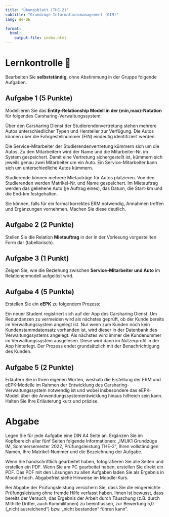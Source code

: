 ```yaml
---
title: "Übungsblatt (THE-2)"
subtitle: "Grundzüge Informationsmanagement (GIM)"
lang: de-DE

format: 
  html:
    output-file: index.html
---
```


# Lernkontrolle 🧐 {visibility="hidden"}

Bearbeiten Sie __selbstständig__, ohne Abstimmung in der Gruppe folgende Aufgaben.

## Aufgabe 1 (5 Punkte)

Modellieren Sie das __Entity-Relationship Modell in der (min,max)-Notation__ für folgendes Carsharing-Verwaltungssystem:

Über den Carsharing Dienst der Studierendenvertretung stehen mehrere Autos unterschiedlicher Typen und Hersteller zur Verfügung. Die Autos können über die Fahrgestellnummer (FIN) eindeutig identifiziert werden. 

Die Service-Mitarbeiter der Studierendenvertretung kümmern sich um die Autos. Zu den Mitarbeitern wird der Name und die Mitarbeiter-Nr. im System gespeichert. Damit eine Vertretung sichergestellt ist, kümmern sich jeweils genau zwei Mitarbeiter um ein Auto. Ein Service-Mitarbeiter kann sich um unterschiedliche Autos kümmern.

Studierende können mehrere Mietauträge für Autos platzieren. Von den Studierenden werden Matrikel-Nr. und Name gespeichert. Im Mietauftrag werden das geliehene Auto (je Auftrag eines), das Datum, die Start-km und die End-km festgehalten.

Sie können, falls für ein formal korrektes ERM notwendig, Annahmen treffen und Ergänzungen vornehmen. Machen Sie diese deutlich.

## Aufgabe 2 (2 Punkte)

Stellen Sie die Relation __Mietauftrag__ in der in der Vorlesung vorgestellten Form dar (tabellarisch).

## Aufgabe 3 (1 Punkt)

Zeigen Sie, wie die Beziehung zwischen __Service-Mitarbeiter und Auto__ im Relationenmodell aufgelöst wird.

## Aufgabe 4 (5 Punkte)

Erstellen Sie ein __eEPK__ zu folgendem Prozess:

Ein neuer Student registriert sich auf der App des Carsharing Dienst. Um Redundanzen zu vermeiden wird als nächstes geprüft, ob der Kunde bereits im Verwaltungssystem angelegt ist. Nur wenn zum Kunden noch kein Kundenstammdatensatz vorhanden ist, wird dieser in der Datenbank des Verwaltungssystems angelegt. Als nächstes wird immer die Kundenummer im Verwaltungssystem ausgelesen. Diese wird dann im Nutzerprofil in der App hinterlegt. Der Prozess endet grundsätzlich mit der Benachrichtigung des Kunden.

## Aufgabe 5 (2 Punkte)

Erläutern Sie in Ihren eigenen Worten, weshalb die Erstellung der ERM und eEPK-Modelle im Rahmen der Entwicklung des Carsharing-Verwaltungssystem notwendig ist und wobei insbesondere das eEPK-Modell über die Anwendungssystementwicklung hinaus hilfreich sein kann. Halten Sie Ihre Erläuterung kurz und präzise.

# Abgabe

Legen Sie für jede Aufgabe eine DIN A4 Seite an. Ergänzen Sie im Kopfbereich aller fünf Seiten folgende Informationen: „IMUK1 Grundzüge IM, Sommersemester 2022, Prüfungsleistung THE-2“, Ihren vollständigen Namen, Ihre Matrikel-Nummer und die Bezeichnung der Aufgabe.

Wenn Sie handschriftlich gearbeitet haben, fotografieren Sie alle Seiten und erstellen ein PDF. Wenn Sie am PC gearbeitet haben, erstellen Sie direkt ein PDF. Das PDF mit den Lösungen zu allen Aufgaben laden Sie als Ergebnis in Moodle hoch. Abgabefrist siehe Hinweise im Moodle-Kurs.

Bei Abgabe der Prüfungsleistung versichern Sie, dass Sie die eingereichte Prüfungsleistung ohne fremde Hilfe verfasst haben. Ihnen ist bewusst, dass bereits der Versuch, das Ergebnis der Arbeit durch Täuschung (z.B. durch Mithilfe Dritter, auch Kommilitonen) zu beeinflussen, zur Bewertung 5,0 („nicht ausreichend“) bzw. „nicht bestanden“ führen kann“.